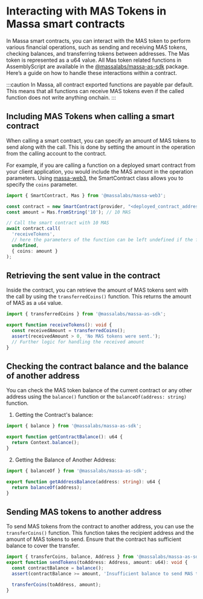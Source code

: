 # Interacting with MAS Tokens in Massa smart contracts
In Massa smart contracts, you can interact with the MAS token to perform various financial operations, such as sending and receiving MAS tokens, checking balances, and transferring tokens between addresses.
The Mas token is represented as a u64 value.
All Mas token related functions in AssemblyScript are available in the [@massalabs/massa-as-sdk](https://github.com/massalabs/massa-as-sdk) package.
Here’s a guide on how to handle these interactions within a contract.

:::caution
In Massa, all contract exported functions are payable par default. This means that all functions can receive MAS tokens even if the called function does not write anything onchain.
:::

## Including MAS Tokens when calling a smart contract
When calling a smart contract, you can specify an amount of MAS tokens to send along with the call. This is done by setting the amount in the operation from the calling account to the contract.

For example, if you are calling a function on a deployed smart contract from your client application, you would include the MAS amount in the operation parameters.
Using [massa-web3](https://github.com/massalabs/massa-web3), the SmartContract class allows you to specify the `coins` parameter.

```ts
import { SmartContract, Mas } from '@massalabs/massa-web3';

const contract = new SmartContract(provider, "<deployed_contract_address>");
const amount = Mas.fromString('10'); // 10 MAS

// Call the smart contract with 10 MAS
await contract.call(
  'receiveTokens',
  // here the parameters of the function can be left undefined if the function does not require any
  undefined,
  { coins: amount }
);
```

## Retrieving the sent value in the contract

Inside the contract, you can retrieve the amount of MAS tokens sent with the call by using the `transferredCoins()` function. This returns the amount of MAS as a `u64` value.

```ts
import { transferredCoins } from '@massalabs/massa-as-sdk';

export function receiveTokens(): void {
  const receivedAmount = transferredCoins();
  assert(receivedAmount > 0, 'No MAS tokens were sent.');
  // Further logic for handling the received amount
}
```

## Checking the contract balance and the balance of another address
You can check the MAS token balance of the current contract or any other address using the `balance()` function or the `balanceOf(address: string)` function.

1. Getting the Contract's balance:

```ts
import { balance } from '@massalabs/massa-as-sdk';

export function getContractBalance(): u64 {
  return Context.balance();
}
```

2. Getting the Balance of Another Address:

```ts
import { balanceOf } from '@massalabs/massa-as-sdk';

export function getAddressBalance(address: string): u64 {
  return balanceOf(address);
}
```

## Sending MAS tokens to another address
To send MAS tokens from the contract to another address, you can use the `transferCoins()` function. This function takes the recipient address and the amount of MAS tokens to send.
Ensure that the contract has sufficient balance to cover the transfer.

```ts
import { transferCoins, balance, Address } from '@massalabs/massa-as-sdk';
export function sendTokens(toAddress: Address, amount: u64): void {
  const contractBalance = balance();
  assert(contractBalance >= amount, 'Insufficient balance to send MAS tokens');

  transferCoins(toAddress, amount);
}
```